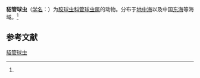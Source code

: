 {{Speciesbox
| name = 貂管球虫
| status = 
| status_system = 
| image = 
| genus = Siphonosphaera
| species = martensi
| authority = (Brandt, 1905)<ref name='id8989'>{{cite web| url =http://www.bioinfo.cn/db05/BjdwSpecies.php?action=view&id=8989| title =貂管球虫| work =《中国动物物种编目数据库》| publisher =中国科学院微生物研究所| author =中国科学院动物研究所| accessdate =2009-04-16| deadurl =yes| archiveurl =https://web.archive.org/web/20131203122335/http://www.bioinfo.cn/db05/BjdwSpecies.php?action=view| archivedate =2013-12-03}}</ref>
}}

'''貂管球虫'''（[[学名|学名]]：{{lang|la|''Siphonosphaera martensi''}}）为[[胶球虫科|胶球虫科]][[管球虫属|管球虫属]]的动物。分布于[[地中海|地中海]]以及中国[[东海|东海]]等海域。<ref name='id8989'/>

== 参考文献 ==
{{reflist}}

{{Wikispecies|Siphonosphaera martensi}}
{{Taxonbar|from=Q15226423}}

[[Category:管球虫属|貂管球虫]]


{{放射虫小作品}}